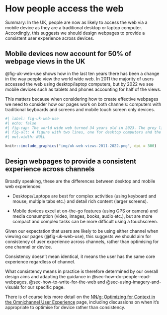 # How people access the web {#sec-how-people-access-the-web}

[Summary:]{.highlight} In the UK, people are now as likely to access the web via a mobile device as they are a traditional desktop or laptop computer. Accordingly, this suggests we should design webpages to provide a consistent user experience across devices.

## Mobile devices now account for 50% of webpage views in the UK {#sec-mobile-devices-now-account-for-50-of-webpage-views-in-the-uk}

@fig-uk-web-use shows how in the last ten years there has been a change in the way people view the world wide web. In 2011 the majority of users accessed the web using desktop/laptop computers, but by 2022 we see mobile devices such as tablets and phones accounting for half of the views.

This matters because when considering how to create effective webpages we need to consider how our pages work on both channels: computers with traditional keyboards and screens and mobile touch screen only devices.

```r
#| label: fig-uk-web-use 
#| echo: false 
#| fig-cap: The world wide web turned 34 years old in 2023. The grey line shows the share of web views in the UK from desktop computers and the red line shows the share of web views in the UK from mobile devices. 
#| fig-alt: A figure with two lines, one for desktop computers and the other for mobile devices showing how views of the world wide web changed in the UK from mostly desktop devices in 2011 to 50% desktop and 50% mobile devices by 2022.
#| out.width: NULL

knitr::include_graphics("img/uk-web-views-2011-2022.png", dpi = 300)
```

## Design webpages to provide a consistent experience across channels {#sec-design-webpages-to-provide-a-consistent-experience-across-channels}

Broadly speaking, these are the differences between desktop and mobile web experiences:

-   Desktops/Laptops are best for complex activities (using keyboard and mouse, multiple tabs etc.) and detail rich content (larger screens).

-   Mobile devices excel at on-the-go features (using GPS or camera) and media consumption (video, images, books, audio etc.), but are more compact and complex tasks can be more difficult using a touchscreen.

Given our expectation that users are likely to be using either channel when viewing our pages (@fig-uk-web-use), this suggests we should aim for consistency of user experience across channels, rather than optimising for one channel or device.

Consistency doesn't mean identical, it means the user has the same core experience regardless of channel.

What consistency means in practice is therefore determined by our overall design aims and adapting the guidance in @sec-how-do-people-read-webpages, @sec-how-to-write-for-the-web and @sec-using-imagery-and-visuals for our specific page.

There is of course lots more detail on the [NN/g: Optimizing for Context in the Omnichannel User Experience](https://www.nngroup.com/articles/context-specific-cross-channel/) page, including discussions on when it's appropriate to optimise for device rather than consistency.

<!-- ## Optimisation and Enshittification -->

<!-- This section can be skipped, but if you are interested in thinking more about why web experience has got worse over time -->

<!-- [Ivan Vendrov The Tyranny of the Marginal User](https://nothinghuman.substack.com/p/the-tyranny-of-the-marginal-user) -->

<!-- [Cory Doctorow on The 'Enshittification' of TikTok](https://www.wired.com/story/tiktok-platforms-cory-doctorow/) -->
